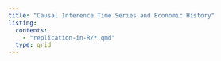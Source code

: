 ```yaml
---
title: "Causal Inference Time Series and Economic History"
listing:
  contents:
    - "replication-in-R/*.qmd"
  type: grid
---
```


